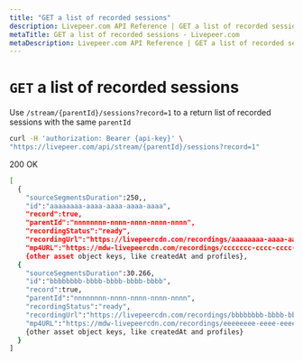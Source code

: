 ```yaml
---
title: "GET a list of recorded sessions"
description: Livepeer.com API Reference | GET a list of recorded sessions
metaTitle: GET a list of recorded sessions - Livepeer.com
metaDescription: Livepeer.com API Reference | GET a list of recorded sessions
---
```


# `GET` a list of recorded sessions

Use `/stream/{parentId}/sessions?record=1` to a return list of recorded sessions
with the same `parentId`

```bash
curl -H 'authorization: Bearer {api-key}' \
"https://livepeer.com/api/stream/{parentId}/sessions?record=1"
```

200 OK

```bash
[
  {
    "sourceSegmentsDuration":250,,
    "id":"aaaaaaaa-aaaa-aaaa-aaaa-aaaa",
    "record":true,
    "parentId":"nnnnnnnn-nnnn-nnnn-nnnn-nnnn",
    "recordingStatus":"ready",
    "recordingUrl":"https://livepeercdn.com/recordings/aaaaaaaa-aaaa-aaaa-aaaa-aaaa/index.m3u8"},
    "mp4URL":"https://mdw-livepeercdn.com/recordings/ccccccc-cccc-cccc-cccc-cccccccccccccc/2021_01_01_01_00_01-source.mp4",
    {other asset object keys, like createdAt and profiles},
  {
    "sourceSegmentsDuration":30.266,
    "id":"bbbbbbbb-bbbb-bbbb-bbbb-bbbb",
    "record":true,
    "parentId":"nnnnnnnn-nnnn-nnnn-nnnn-nnnn",
    "recordingStatus":"ready",
    "recordingUrl":"https://livepeercdn.com/recordings/bbbbbbbb-bbbb-bbbb-bbbb-bbbb/index.m3u8",
    "mp4URL":"https://mdw-livepeercdn.com/recordings/eeeeeeee-eeee-eeee-eeee-eeeeeeeeeeee/2021_01_01_01_00_01-source.mp4",
    {other asset object keys, like createdAt and profiles}
  }
]
```
